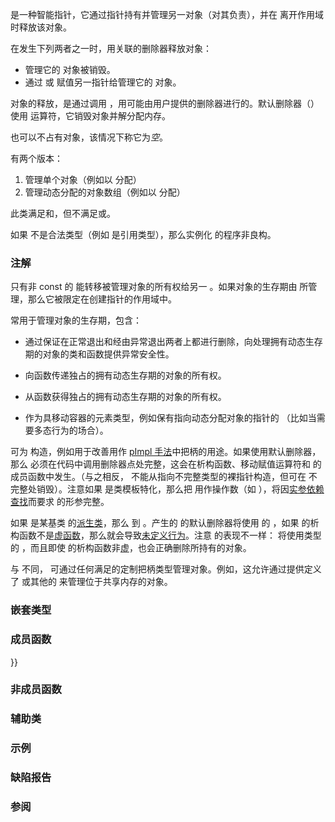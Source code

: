 {{cpp/title|unique_ptr}}
{{cpp/memory/unique_ptr/navbar}}
{{dcl begin}}
{{dcl header|memory}}
{{dcl|since=c++11|num=1|1=
template&lt;
    class T,
    class Deleter = std::default_delete&lt;T&gt;
&gt; class unique_ptr;
}}
{{dcl|since=c++11|num=2|1=
template &lt;
    class T,
    class Deleter
&gt; class unique_ptr&lt;T[], Deleter&gt;;
}}
{{dcl end}}

{{tt|std::unique_ptr}} 是一种智能指针，它通过指针持有并管理另一对象（对其负责），并在 {{tt|unique_ptr}} 离开作用域时释放该对象。

在发生下列两者之一时，用关联的删除器释放对象：
* 管理它的 {{tt|unique_ptr}} 对象被销毁。
* 通过 {{lc|1=operator=}} 或 {{lc|reset()}} 赋值另一指针给管理它的 {{tt|unique_ptr}} 对象。

对象的释放，是通过调用 {{c|get_deleter()(ptr)}}，用可能由用户提供的删除器进行的。默认删除器（{{tt|std::default_delete}}）使用 {{c/core|delete}} 运算符，它销毁对象并解分配内存。

{{tt|unique_ptr}} 也可以不占有对象，该情况下称它为''空''。

{{tt|std::unique_ptr}} 有两个版本：
# 管理单个对象（例如以 {{c/core|new}} 分配）
# 管理动态分配的对象数组（例如以 {{c/core|new[]}} 分配）

此类满足{{named req|MoveConstructible}}和{{named req|MoveAssignable}}，但不满足{{named req|CopyConstructible}}或{{named req|CopyAssignable}}。

如果 {{tt|T*}} 不是合法类型（例如 {{tt|T}} 是引用类型），那么实例化 {{c/core|std::unique_ptr&lt;T, Deleter&gt;}} 的程序非良构。

{{par begin}}
{{par hreq}}
{{par req|{{tt|Deleter}} 必须是{{named req|FunctionObject}}或{{named req|FunctionObject}}的左值引用或函数的左值引用，且可以以 {{tt|unique_ptr&lt;T, Deleter&gt;::pointer}} 类型的实参调用。}}
{{par end}}

===注解===
只有非 const 的 {{tt|unique_ptr}} 能转移被管理对象的所有权给另一 {{tt|unique_ptr}}。如果对象的生存期由 {{c/core|const std::unique_ptr}} 所管理，那么它被限定在创建指针的作用域中。

{{tt|unique_ptr}} 常用于管理对象的生存期，包含：

* 通过保证在正常退出和经由异常退出两者上都进行删除，向处理拥有动态生存期的对象的类和函数提供异常安全性。

* 向函数传递独占的拥有动态生存期的对象的所有权。

* 从函数获得独占的拥有动态生存期的对象的所有权。

* 作为具移动容器的元素类型，例如保有指向动态分配对象的指针的 {{lc|std::vector}}（比如当需要多态行为的场合）。

{{tt|std::unique_ptr}} 可为{{ls|cpp/language/type#不完整类型}} {{tt|T}} 构造，例如用于改善用作 [[cpp/language/pimpl|pImpl 手法]]中把柄的用途。如果使用默认删除器，那么 {{tt|T}} 必须在代码中调用删除器点处完整，这会在析构函数、移动赋值运算符和 {{tt|unique_ptr}} 的 {{tt|reset}} 成员函数中发生。（与之相反，{{lc|std::shared_ptr}} 不能从指向不完整类型的裸指针构造，但可在 {{tt|T}} 不完整处销毁）。注意如果 {{tt|T}} 是类模板特化，那么把 {{tt|unique_ptr}} 用作操作数（如 {{c|!p}}），将因[[cpp/language/adl|实参依赖查找]]而要求 {{tt|T}} 的形参完整。

如果 {{tt|T}} 是某基类 {{tt|B}} 的[[cpp/language/derived class|派生类]]，那么 {{c/core|unique_ptr&lt;T&gt;}} {{rl|unique_ptr|可隐式转换}}到 {{c/core|unique_ptr&lt;B&gt;}}。产生的 {{c/core|unique_ptr&lt;B&gt;}} 的默认删除器将使用 {{tt|B}} 的 {{ltt|cpp/memory/new/operator delete}}，如果 {{tt|B}} 的析构函数不是[[cpp/language/virtual|虚函数]]，那么就会导致[[cpp/language/destructor#虚析构函数|未定义行为]]。注意 {{lc|std::shared_ptr}} 的表现不一样：{{c/core|std::shared_ptr&lt;B&gt;}} 将使用类型 {{tt|T}} 的 {{ltt|cpp/memory/new/operator delete}}，而且即使 {{tt|B}} 的析构函数非[[cpp/language/virtual|虚]]，也会正确删除所持有的对象。

与 {{lc|std::shared_ptr}} 不同，{{tt|unique_ptr}} 可通过任何满足{{named req|NullablePointer}}的定制把柄类型管理对象。例如，这允许通过提供定义了 {{tt|typedef [http://www.boost.org/doc/libs/release/doc/html/boost/interprocess/offset_ptr.html boost::offset_ptr] pointer;}} 或其他{{ls|cpp/named req/Allocator#缀饰指针}}的 {{tt|Deleter}} 来管理位于共享内存的对象。

{{feature test macro|__cpp_lib_constexpr_memory|{{co|constexpr}} {{ttt|std::unique_ptr}}|value=202202L|std=C++23}}

===嵌套类型===
{{dsc begin}}
{{dsc hitem|类型|定义}}
{{dsc|{{co|pointer}}|该类型存在时是 {{c/core|std::remove_reference&lt;Deleter&gt;::type::pointer}}，否则是 {{tt|T*}}。必须满足{{named req|NullablePointer}}。}}
{{dsc|{{co|element_type}}|{{tt|T}}，此 {{tt|unique_ptr}} 所管理的对象类型}}
{{dsc|{{co|deleter_type}}|{{tt|Deleter}}，函数对象或到函数或到函数对象的左值引用，会从析构函数调用}}
{{dsc end}}

===成员函数===
{{dsc begin}}
{{dsc inc|cpp/memory/unique_ptr/dsc constructor}}
{{dsc inc|cpp/memory/unique_ptr/dsc destructor}}
{{dsc inc|cpp/memory/unique_ptr/dsc operator{{=}}}}

{{dsc h2|修改器}}
{{dsc inc|cpp/memory/unique_ptr/dsc release}}
{{dsc inc|cpp/memory/unique_ptr/dsc reset}}
{{dsc inc|cpp/memory/unique_ptr/dsc swap}}

{{dsc h2|观察器}}
{{dsc inc|cpp/memory/unique_ptr/dsc get}}
{{dsc inc|cpp/memory/unique_ptr/dsc get_deleter}}
{{dsc inc|cpp/memory/unique_ptr/dsc operator bool}}

{{dsc h2|单对象版本，{{tt|unique_ptr&lt;T&gt;}}}}
{{dsc inc|cpp/memory/unique_ptr/dsc operator*}}

{{dsc h2|数组版本，{{tt|unique_ptr&lt;T[]&gt;}}}}
{{dsc inc|cpp/memory/unique_ptr/dsc operator at}}

{{dsc end}}

===非成员函数===
{{dsc begin}}
{{dsc inc|cpp/memory/unique_ptr/dsc make_unique}}
{{dsc inc|cpp/memory/unique_ptr/dsc operator cmp}}
{{dsc inc|cpp/memory/unique_ptr/dsc operator ltlt}}
{{dsc inc|cpp/memory/unique_ptr/dsc swap2}}
{{dsc end}}

===辅助类===
{{dsc begin}}
{{dsc inc|cpp/memory/unique_ptr/dsc hash}}
{{dsc end}}

===示例===
{{example
|code=
#include &lt;cassert&gt;
#include &lt;cstdio&gt;
#include &lt;fstream&gt;
#include &lt;iostream&gt;
#include &lt;locale&gt;
#include &lt;memory&gt;
#include &lt;stdexcept&gt;

// 用于下面运行时多态演示的辅助类
struct B
{
    virtual ~B() = default;
    
    virtual void bar() { std::cout &lt;&lt; "B::bar\n"; }
};

struct D : B
{
    D() { std::cout &lt;&lt; "D::D\n"; }
    ~D() { std::cout &lt;&lt; "D::~D\n"; }
    
    void bar() override { std::cout &lt;&lt; "D::bar\n"; }
};

// 消费 unique_ptr 的函数能以值或以右值引用接收它
std::unique_ptr&lt;D&gt; pass_through(std::unique_ptr&lt;D&gt; p)
{
    p-&gt;bar();
    return p;
}

// 用于下面自定义删除器演示的辅助函数
void close_file(std::FILE* fp)
{
    std::fclose(fp);
}

// 基于 unique_ptr 的链表演示
struct List
{
    struct Node
    {
        int data;
        std::unique_ptr&lt;Node&gt; next;
    };
    
    std::unique_ptr&lt;Node&gt; head;
    
    ~List()
    {
        // 循环按顺序销毁各列表节点，默认析构函数将会递归调用其 “next” 指针的析构函数，
        // 这在足够大的链表上可能造成栈溢出。
        while (head)
        {
            auto next = std::move(head-&gt;next);
            head = std::move(next);
        }
    }
    
    void push(int data)
    {
        head = std::unique_ptr&lt;Node&gt;(new Node{data, std::move(head)});
    }
};

int main()
{
    std::cout &lt;&lt; "1) 独占所有权语义演示\n";
    {
        // 创建一个（独占）资源
        std::unique_ptr&lt;D&gt; p = std::make_unique&lt;D&gt;();
        
        // 转移所有权给 “pass_through”，而它再通过返回值将所有权转移回来
        std::unique_ptr&lt;D&gt; q = pass_through(std::move(p));
        
        // “p” 现在是已被移动的“空”状态，等于 nullptr
        assert(!p);
    }
    
    std::cout &lt;&lt; "\n" "2) 运行时多态演示\n";
    {
        // 创建派生类资源并通过基类指向它
        std::unique_ptr&lt;B&gt; p = std::make_unique&lt;D&gt;();
        
        // 动态派发如期工作
        p-&gt;bar();
    }
    
    std::cout &lt;&lt; "\n" "3) 自定义删除器演示\n";
    std::ofstream("demo.txt") &lt;&lt; 'x'; // 准备要读取的文件
    {
        using unique_file_t = std::unique_ptr&lt;std::FILE, decltype(&amp;close_file)&gt;;
        unique_file_t fp(std::fopen("demo.txt", "r"), &amp;close_file);
        if (fp)
            std::cout &lt;&lt; char(std::fgetc(fp.get())) &lt;&lt; '\n';
    } // 在此调用 “close_file()”（如果 “fp” 为空）
    
    std::cout &lt;&lt; "\n" "4) 自定义 lambda 表达式删除器和异常安全性演示\n";
    try
    {
        std::unique_ptr&lt;D, void(*)(D*)&gt; p(new D, [](D* ptr)
        {
            std::cout &lt;&lt; "由自定义删除器销毁...\n";
            delete ptr;
        });
        
        throw std::runtime_error(""); // “p” 是普通指针的情况下此处就会泄漏
    }
    catch (const std::exception&amp;)
    {
        std::cout &lt;&lt; "捕获到异常\n";
    }
    
    std::cout &lt;&lt; "\n" "5) 数组形式的 unique_ptr 演示\n";
    {
        std::unique_ptr&lt;D[]&gt; p(new D[3]);
    } // “D::~D()” 被调用 3 次
    
    std::cout &lt;&lt; "\n" "6) 链表演示\n";
    {
        List wall;
        const int enough{1'000'000};
        for (int beer = 0; beer != enough; ++beer)
            wall.push(beer);
        
        std::cout.imbue(std::locale("en_US.UTF-8"));
        std::cout &lt;&lt; "墙上有 " &lt;&lt; enough &lt;&lt; " 瓶啤酒...\n";
    } // 销毁所有啤酒
}
|p=true
|output=
1) 独占所有权语义演示
D::D
D::bar
D::~D

2) 运行时多态演示
D::D
D::bar
D::~D

3) 自定义删除器演示
x

4) 自定义 lambda 表达式删除器和异常安全性演示
D::D
由自定义删除器销毁...
D::~D
捕获到异常

5) 数组形式的 unique_ptr 演示
D::D
D::D
D::D
D::~D
D::~D
D::~D

6) 链表演示
墙上有 1,000,000 瓶啤酒...
}}

===缺陷报告===
{{dr list begin}}
{{dr list item|wg=lwg|dr=4144|std=C++11|before={{tt|T*}} 不需要组成合法类型|after=需要}}
{{dr list end}}

===参阅===
{{dsc begin}}
{{dsc inc|cpp/memory/dsc shared_ptr}}
{{dsc inc|cpp/memory/dsc weak_ptr}}
{{dsc end}}

{{langlinks|de|en|es|fr|it|ja|pt|ru}}